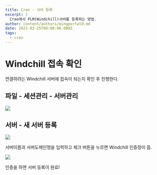```yaml
---
title: Creo - 서버 등록
excerpt: |
  Creo에서 PLM(Windchill)서버를 등록하는 방법.
author: content/authors/mingportal0.md
date: 2021-03-25T00:00:00.000Z
tags:
  - creo
---
```


# Windchill 접속 확인

연결하려는 Windchill 서버에 접속이 되는지 확인 후 진행한다.

## 파일 - 세션관리 - 서버관리

![](/uploads/image-20210325153916709.png)

## 서버 - 새 서버 등록

![](/uploads/image-20210430094945264.png)

서버이름과 서버도메인명을 입력하고 체크 버튼을 누르면 Windchill 인증창이 뜸.

![](/uploads/image-20210325154119260.png)

인증을 하면 서버 등록이 완료!

